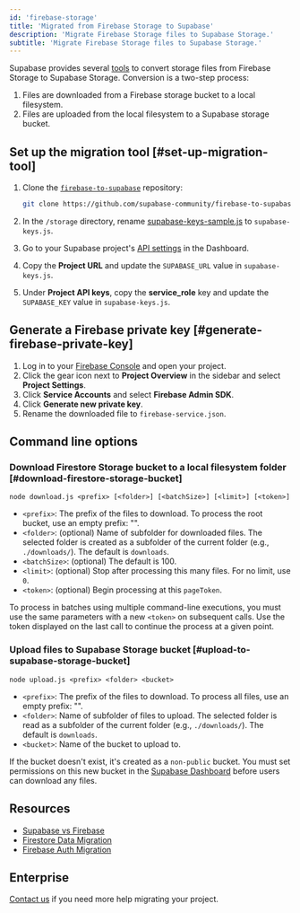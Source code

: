 ```yaml
---
id: 'firebase-storage'
title: 'Migrated from Firebase Storage to Supabase'
description: 'Migrate Firebase Storage files to Supabase Storage.'
subtitle: 'Migrate Firebase Storage files to Supabase Storage.'
---
```


Supabase provides several [tools](https://github.com/supabase-community/firebase-to-supabase/tree/main/storage) to convert storage files from Firebase Storage to Supabase Storage. Conversion is a two-step process:

1. Files are downloaded from a Firebase storage bucket to a local filesystem.
2. Files are uploaded from the local filesystem to a Supabase storage bucket.

## Set up the migration tool [#set-up-migration-tool]

1. Clone the [`firebase-to-supabase`](https://github.com/supabase-community/firebase-to-supabase) repository:

   ```bash
   git clone https://github.com/supabase-community/firebase-to-supabase.git
   ```

1. In the `/storage` directory, rename [supabase-keys-sample.js](https://github.com/supabase-community/firebase-to-supabase/blob/main/storage/supabase-keys-sample.js) to `supabase-keys.js`.
1. Go to your Supabase project's [API settings](https://supabase.com/dashboard/project/_/settings/api) in the Dashboard.
1. Copy the **Project URL** and update the `SUPABASE_URL` value in `supabase-keys.js`.
1. Under **Project API keys**, copy the **service_role** key and update the `SUPABASE_KEY` value in `supabase-keys.js`.

## Generate a Firebase private key [#generate-firebase-private-key]

1. Log in to your [Firebase Console](https://console.firebase.google.com/project) and open your project.
1. Click the gear icon next to **Project Overview** in the sidebar and select **Project Settings**.
1. Click **Service Accounts** and select **Firebase Admin SDK**.
1. Click **Generate new private key**.
1. Rename the downloaded file to `firebase-service.json`.

## Command line options

### Download Firestore Storage bucket to a local filesystem folder [#download-firestore-storage-bucket]

`node download.js <prefix> [<folder>] [<batchSize>] [<limit>] [<token>]`

- `<prefix>`: The prefix of the files to download. To process the root bucket, use an empty prefix: "".
- `<folder>`: (optional) Name of subfolder for downloaded files. The selected folder is created as a subfolder of the current folder (e.g., `./downloads/`). The default is `downloads`.
- `<batchSize>`: (optional) The default is 100.
- `<limit>`: (optional) Stop after processing this many files. For no limit, use `0`.
- `<token>`: (optional) Begin processing at this `pageToken`.

To process in batches using multiple command-line executions, you must use the same parameters with a new `<token>` on subsequent calls. Use the token displayed on the last call to continue the process at a given point.

### Upload files to Supabase Storage bucket [#upload-to-supabase-storage-bucket]

`node upload.js <prefix> <folder> <bucket>`

- `<prefix>`: The prefix of the files to download. To process all files, use an empty prefix: "".
- `<folder>`: Name of subfolder of files to upload. The selected folder is read as a subfolder of the current folder (e.g., `./downloads/`). The default is `downloads`.
- `<bucket>`: Name of the bucket to upload to.

<Admonition type="note">

If the bucket doesn't exist, it's created as a `non-public` bucket. You must set permissions on this new bucket in the [Supabase Dashboard](https://supabase.com/dashboard/project/_/storage/buckets) before users can download any files.

</Admonition>

## Resources

- [Supabase vs Firebase](https://supabase.com/alternatives/supabase-vs-firebase)
- [Firestore Data Migration](/docs/guides/migrations/firestore-data)
- [Firebase Auth Migration](/docs/guides/migrations/firebase-auth)

## Enterprise

[Contact us](https://forms.supabase.com/firebase-migration) if you need more help migrating your project.
